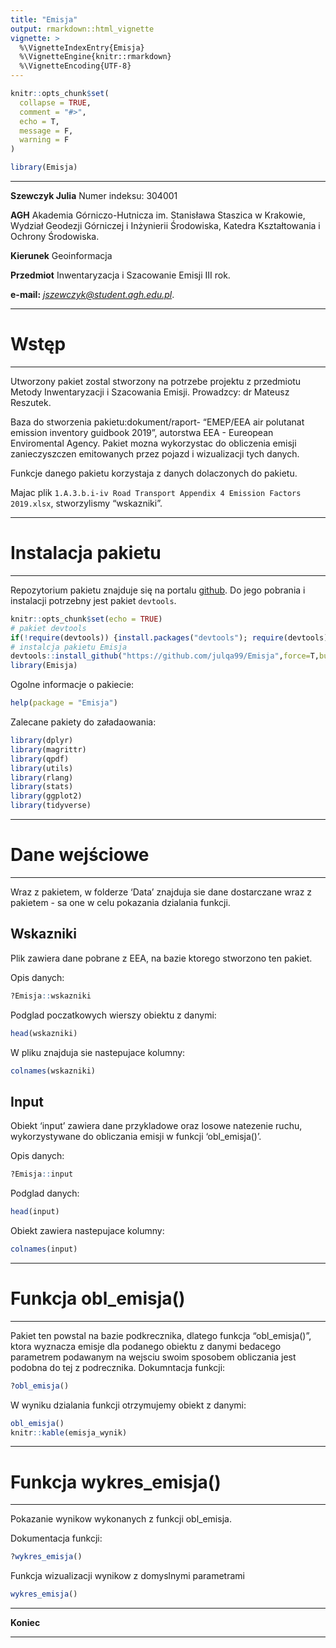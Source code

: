 ```yaml
---
title: "Emisja"
output: rmarkdown::html_vignette
vignette: >
  %\VignetteIndexEntry{Emisja}
  %\VignetteEngine{knitr::rmarkdown}
  %\VignetteEncoding{UTF-8}
---
```


```r
knitr::opts_chunk$set(
  collapse = TRUE,
  comment = "#>",
  echo = T,
  message = F,
  warning = F
)
```

```r
library(Emisja)
```


***

**Szewczyk Julia**
Numer indeksu: 304001

**AGH** Akademia Górniczo-Hutnicza im. Stanisława Staszica w Krakowie, Wydział Geodezji Górniczej i Inżynierii Środowiska, Katedra Kształtowania i Ochrony Środowiska.

**Kierunek** Geoinformacja

**Przedmiot** Inwentaryzacja i Szacowanie Emisji III rok.

**e-mail:** *[jszewczyk@student.agh.edu.pl](jszewczyk@student.agh.edu.pl)*.

***
# Wstęp
***
Utworzony pakiet zostal stworzony na potrzebe projektu z przedmiotu Metody Inwentaryzacji i Szacowania Emisji.
Prowadzcy: dr Mateusz Reszutek.

Baza do stworzenia pakietu:dokument/raport- "EMEP/EEA air polutanat emission inventory guidbook 2019",  autorstwa EEA - Eureopean Enviromental Agency.
Pakiet mozna wykorzystac do obliczenia emisji zanieczyszczen emitowanych przez pojazd i wizualizacji tych danych.

Funkcje danego pakietu korzystaja z danych dolaczonych do pakietu.  

Majac plik `1.A.3.b.i-iv Road Transport Appendix 4 Emission Factors 2019.xlsx`, stworzylismy "wskazniki".  

***
# Instalacja pakietu
***

Repozytorium pakietu znajduje się na portalu [github](https://github.com/julqa99).
Do jego pobrania i instalacji potrzebny jest pakiet `devtools`.

```r
knitr::opts_chunk$set(echo = TRUE)
# pakiet devtools
if(!require(devtools)) {install.packages("devtools"); require(devtools)}
# instalcja pakietu Emisja
devtools::install_github("https://github.com/julqa99/Emisja",force=T,build_vignettes = T)
library(Emisja)
```

Ogolne informacje o pakiecie:

```r
help(package = "Emisja")
```

Zalecane pakiety do załadaowania:

```r
library(dplyr)
library(magrittr)
library(qpdf)
library(utils)
library(rlang)
library(stats)
library(ggplot2)
library(tidyverse)
```

***
# Dane wejściowe 
***

Wraz z pakietem, w folderze 'Data' znajduja sie dane dostarczane wraz z pakietem - sa one w celu pokazania dzialania funkcji.
        
## Wskazniki

Plik zawiera dane pobrane z EEA, na bazie ktorego stworzono ten pakiet.

Opis danych:
```r
?Emisja::wskazniki
```

Podglad poczatkowych wierszy obiektu z danymi:
```r
head(wskazniki)
```

W pliku znajduja sie nastepujace kolumny:
```r
colnames(wskazniki)
```

## Input

Obiekt 'input' zawiera dane przykladowe oraz losowe natezenie ruchu, wykorzystywane do obliczania emisji w funkcji 'obl_emisja()'. 

Opis danych:
```r
?Emisja::input
```
Podglad danych:
```r
head(input)
```

Obiekt zawiera nastepujace kolumny:
```r
colnames(input)
```

***
# Funkcja obl_emisja()
***
Pakiet ten powstal na bazie podkrecznika, dlatego funkcja "obl_emisja()", ktora wyznacza  emisje dla podanego obiektu z danymi bedacego parametrem podawanym na wejsciu swoim sposobem obliczania jest podobna do tej z podrecznika. 
Dokumntacja funkcji:
```r
?obl_emisja()
```

W wyniku dzialania funkcji otrzymujemy obiekt z danymi:
```r
obl_emisja()
knitr::kable(emisja_wynik)
```

***
# Funkcja wykres_emisja()
***
Pokazanie wynikow wykonanych z funkcji obl_emisja.

Dokumentacja funkcji:
```r
?wykres_emisja()
```

Funkcja wizualizacji wynikow z domyslnymi parametrami
```r
wykres_emisja() 
```

***

**Koniec**

***
